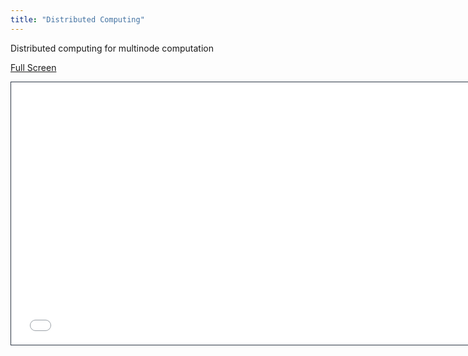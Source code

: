 ```yaml
---
title: "Distributed Computing"
---
```


Distributed computing for multinode computation

[Full Screen](slides.qmd)

```{=html}
<iframe class="slide-deck" src="slides.html" height="420" width="747" style="border: 1px solid #2e3846;"></iframe>
```

<!--
* distributed memory from R4HPC

-->